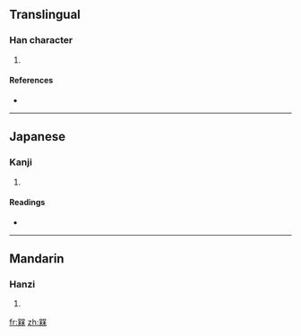 ==Translingual==

===Han character===
{{Han char|rn=75|rad=木|as=10|sn=14|four=|canj=口木口木 (RDRD)}}

# {{defn|Han|sort=木10}}

====References====
* {{Han ref|kx=0546.140|dkj=15324|dj=0934.060|hdz=21263.180|uh=69D1|ud=27089}}

----

==Japanese==

===Kanji===
{{ja-kanji|grade=|rs=木10}}

# {{defn|Japanese}}

====Readings====
* {{ja-readings|on=[[ばい]] (bai)|kun=[[うめ]] (ume)}}

----

==Mandarin==

===Hanzi===
{{cmn-hanzi|pin=[[méi]] ([[mei2]])|wg=mei<sup>2</sup>}}

# {{defn|Mandarin}}

[[fr:槑]]
[[zh:槑]]